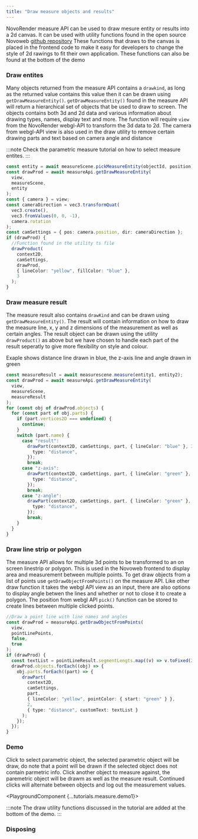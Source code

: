 ```yaml
---
title: "Draw measure objects and results"
---
```



NovoRender measure API can be used to draw mesure entity or results into a 2d canvas.
It can be used with utility functions found in the open source Novoweb [github repository](https://github.com/novorender/novoweb/blob/develop/src/features/engine2D/utils.ts)
These functions that draws to the canvas is placed in the frontend code to make it easy for developers to change the style of 2d rawings to fit their own application.
These functions can also be found at the bottom of the demo

### Draw entites

Many objects returned from the measure API contains a `drawkind`, as long as the returned value contains this value then it can be drawn using `getDrawMeasureEntity()`.
`getDrawMeasureEntity()` found in the measure API will return a hierarchical set of objects that be used to draw to screen.
The objects contains both 3d and 2d data and various information about drawing types, names, display text and more.
The function will require `view` from the NovoRender webgl-API to transform the 3d data to 2d.
The camera from webgl-API view is also used in the draw utility to remove certain drawing parts and text based on camera angle and distance

:::note
Check the parametric measure tutorial on how to select measure entites.
:::

```typescript
const entity = await measureScene.pickMeasureEntity(objectId, position);
const drawProd = await measureApi.getDrawMeasureEntity(
  view,
  measureScene,
  entity
);
const { camera } = view;
const cameraDirection = vec3.transformQuat(
  vec3.create(),
  vec3.fromValues(0, 0, -1),
  camera.rotation
);
const camSettings = { pos: camera.position, dir: cameraDirection };
if (drawProd) {
  //Function found in the utility ts file
  drawProduct(
    context2D,
    camSettings,
    drawProd,
    { lineColor: "yellow", fillColor: "blue" },
    3
  );
}
```

### Draw measure result

The measure result also contains `drawKind` and can be drawn using `getDrawMeasureEntity()`.
The result will contain information on how to draw the measure line, x, y and z dimensions of the measurement as well as certain angles.
The result object can be drawn using the utility `drawProduct()` as above but we have chosen to handle each part of the result seperatly to give more flexibility on style and colour.

Exaple shows distance line drawn in blue, the z-axis line and angle drawn in green

```typescript
const measureResult = await measurescene.measure(entity1, entity2);
const drawProd = await measureApi.getDrawMeasureEntity(
  view,
  measureScene,
  measureResult
);
for (const obj of drawProd.objects) {
  for (const part of obj.parts) {
    if (part.vertices2D === undefined) {
      continue;
    }
    switch (part.name) {
      case "result":
        drawPart(context2D, camSettings, part, { lineColor: "blue" }, 3, {
          type: "distance",
        });
        break;
      case "z-axis":
        drawPart(context2D, camSettings, part, { lineColor: "green" }, 3, {
          type: "distance",
        });
        break;
      case "z-angle":
        drawPart(context2D, camSettings, part, { lineColor: "green" }, 2, {
          type: "distance",
        });
        break;
    }
  }
}
```

### Draw line strip or polygon

The measure API allows for multiple 3d points to be transformed to an on screen linestrip or polygon.
This is used in the Novoweb frontend to display area and measurement between multiple points.
To get draw objects from a list of points use `getDrawObjectFromPoints()` on the measure API.
Like other draw function it takes the webgl API view as an input, there are also options to display angle betwen the lines and whether or not to close it to create a polygon.
The position from webgl API `pick()` function can be stored to create lines between multiple clicked points.

```typescript
//Draw a point line with line names and angles
const drawProd = measureApi.getDrawObjectFromPoints(
  view,
  pointLinePoints,
  false,
  true
);
if (drawProd) {
  const textList = pointLineResult.segmentLengts.map((v) => v.toFixed(2));
  drawProd.objects.forEach((obj) => {
    obj.parts.forEach((part) => {
      drawPart(
        context2D,
        camSettings,
        part,
        { lineColor: "yellow", pointColor: { start: "green" } },
        2,
        { type: "distance", customText: textList }
      );
    });
  });
}
```

### Demo

Click to select parametric object, the selected parametric object will be draw, do note that a point will be drawn if the selected object does not contain parmetric info.
Click another object to measure against, the paremetric object will be drawm as well as the measure result.
Continued clicks will alternate between objects and log out the measurement values.

<PlaygroundComponent {...tutorials.measure.demo1}></PlaygroundComponent>

:::note
The draw utility functions discussed in the tutorial are added at the bottom of the demo.
:::

### Disposing
